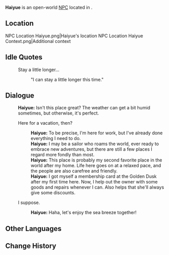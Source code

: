 {{Meta
<!-- Remove this template after adding the missing info -->
|missing_NPC_profile  = yes
}}
{{Character Infobox
|type             = Open-World NPC
|image            = NPC Haiyue.png
|realname         = 
|deceased         = 
|region           = Liyue
|location         = Natlan
|affiliation      = 
|title            = 

|ancestry         = <!-- Clan/family -->
|father           = 
|mother           = 
|spouse           = 
|sibling          = 
|child            = 
|relative         = 

|voiceEN          = 
|voiceCN          = 
|voiceJP          = 
|voiceKR          = 
|dialoguereward   = 
}}
'''Haiyue''' is an open-world [[NPC]] located in {{Location|"People of the Springs"}}.

==Location==
<gallery>
NPC Location Haiyue.png|Haiyue's location
NPC Location Haiyue Context.png|Additional context
</gallery>
<!--
==Profile==
Detailed story/lore information goes here.
''(To be added.)''

===Appearance===
Keep appearance section short and concise. Limit to 2 paragraphs with 3-4 sentences each.
''(To be added.)''

==Quests and Events==
{{Quests and Events}}
-->
==Idle Quotes==
{{Dialogue Start}}
:{{DIcon|Idle}} Stay a little longer...
::{{A|VO Haiyue 01.ogg}} "I can stay a little longer this time."
{{Dialogue End}}

==Dialogue==
{{Dialogue Start}}
:'''Haiyue:''' Isn't this place great? The weather can get a bit humid sometimes, but otherwise, it's perfect.
:{{DIcon}} Here for a vacation, then?
::'''Haiyue:''' To be precise, I'm here for work, but I've already done everything I need to do.
::'''Haiyue:''' I may be a sailor who roams the world, ever ready to embrace new adventures, but there are still a few places I regard more fondly than most.
::'''Haiyue:''' This place is probably my second favorite place in the world after my home. Life here goes on at a relaxed pace, and the people are also carefree and friendly.
::'''Haiyue:''' I got myself a membership card at the Golden Dusk after my first time here. Now, I help out the owner with some goods and repairs whenever I can. Also helps that she'll always give some discounts.
:{{DIcon}} I suppose.
::'''Haiyue:''' Haha, let's enjoy the sea breeze together!
{{Dialogue End}}
<!--
==Event Dialogue==
===Event Name===
{{Dialogue Start}}
:'''{{subst:#titleparts:{{subst:PAGENAME}}}}:'''
{{Dialogue End}}
-->
==Other Languages==
{{Other Languages|default_hidden=1
|en      = Haiyue
|zhs     = 海岳
|zhs_rm  = Hǎiyuè
|zht     = 海岳
|zht_rm  = Hǎiyuè
|ja      = 海岳
|ja_rm   = Kaigaku{{Assumed}}
|ko      = {{tt|해악|海岳}}
|es      = Haiyue
|fr      = Haiyue
|ru      = Хай Юэ
|th      = Haiyue
|vi      = Haiyue
|de      = Haiyue
|id      = Haiyue
|pt      = Haiyue
|tr      = Haiyue
|it      = Haiyue
}}

==Change History==
{{Change History|5.0}}
<!--
==References==
{{Reflist}}
-->
